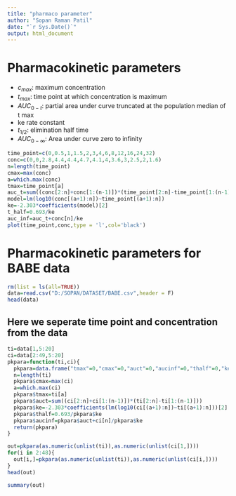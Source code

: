 ---
title: "pharmaco parameter"
author: "Sopan Raman Patil"
date: "`r Sys.Date()`"
output: html_document
---

# Pharmacokinetic parameters

- $c_{max}$: maximum concentration
- $t_{max}$: time point at which concentration is maximum
- $AUC_{0-t}$: partial area under curve truncated at the population 
  median of t max 
- ke rate constant
- $t_{1/2}$: elimination half time 
- $AUC_{0-\infty}$: Area under curve zero to infinity

```{r}

time_point=c(0,0.5,1,1.5,2,3,4,6,8,12,16,24,32)
conc=c(0,0,2.8,4.4,4.4,4.7,4.1,4,3.6,3,2.5,2,1.6)
n=length(time_point)
cmax=max(conc)
a=which.max(conc)
tmax=time_point[a]
auc_t=sum((conc[2:n]+conc[1:(n-1)])*(time_point[2:n]-time_point[1:(n-1)]))
model=lm(log10(conc[(a+1):n])~time_point[(a+1):n])
ke=-2.303*coefficients(model)[2]
t_half=0.693/ke
auc_inf=auc_t+conc[n]/ke
plot(time_point,conc,type = 'l',col='black')
```


# Pharmacokinetic parameters for BABE data

```{r}
rm(list = ls(all=TRUE))
data=read.csv("D:/SOPAN/DATASET/BABE.csv",header = F)
head(data)
```

## Here we seperate time point and concentration from the data
```{r}
ti=data[1,5:20]
ci=data[2:49,5:20]
pkpara=function(ti,ci){
  pkpara=data.frame("tmax"=0,"cmax"=0,"auct"=0,"aucinf"=0,"thalf"=0,"ke"=0)
  n=length(ti)
  pkpara$cmax=max(ci)     
  a=which.max(ci)
  pkpara$tmax=ti[a]      
  pkpara$auct=sum((ci[2:n]+ci[1:(n-1)])*(ti[2:n]-ti[1:(n-1)]))
  pkpara$ke=-2.303*coefficients(lm(log10(ci[(a+1):n])~ti[(a+1):n]))[2] 
  pkpara$thalf=0.693/pkpara$ke   
  pkpara$aucinf=pkpara$auct+ci[n]/pkpara$ke
  return(pkpara)
}
```


```{r}
out=pkpara(as.numeric(unlist(ti)),as.numeric(unlist(ci[1,])))
for(i in 2:48){
  out[i,]=pkpara(as.numeric(unlist(ti)),as.numeric(unlist(ci[i,])))
}
head(out)
```
```{r}
summary(out)
```
